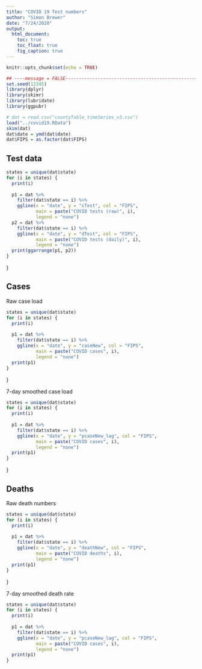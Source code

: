 ```yaml
---
title: "COVID 19 Test numbers"
author: "Simon Brewer"
date: "7/24/2020"
output:
  html_document:
    toc: true
    toc_float: true
    fig_caption: true
---
```


```r
knitr::opts_chunk$set(echo = TRUE)
```

```r
## ----message = FALSE----------------------------------------------------------
set.seed(12345)
library(dplyr)
library(skimr)
library(lubridate)
library(ggpubr)
```

```r
# dat = read.csv("countyTable_timeSeries_v3.csv")
load("../covid19.RData")
skim(dat)
dat$date = ymd(dat$date)
dat$FIPS = as.factor(dat$FIPS)
```

## Test data

```r
states = unique(dat$state)
for (i in states) {
  print(i)
  
  p1 = dat %>% 
    filter(dat$state == i) %>%
    ggline(x = "date", y = "cTest", col = "FIPS",
           main = paste("COVID tests (raw)", i),
           legend = "none")
  p2 = dat %>% 
    filter(dat$state == i) %>%
    ggline(x = "date", y = "dTest", col = "FIPS",
           main = paste("COVID tests (daily)", i),
           legend = "none")
  print(ggarrange(p1, p2))
}
```
}

## Cases

Raw case load
```r
states = unique(dat$state)
for (i in states) {
  print(i)
  
  p1 = dat %>% 
    filter(dat$state == i) %>%
    ggline(x = "date", y = "caseNew", col = "FIPS",
           main = paste("COVID cases", i),
           legend = "none")
  print(p1)
}
```
}

7-day smoothed case load
```r
states = unique(dat$state)
for (i in states) {
  print(i)
  
  p1 = dat %>% 
    filter(dat$state == i) %>%
    ggline(x = "date", y = "pcaseNew_lag", col = "FIPS",
           main = paste("COVID cases", i),
           legend = "none")
  print(p1)
}
```
}

## Deaths

Raw death numbers
```r
states = unique(dat$state)
for (i in states) {
  print(i)
  
  p1 = dat %>% 
    filter(dat$state == i) %>%
    ggline(x = "date", y = "deathNew", col = "FIPS",
           main = paste("COVID deaths", i),
           legend = "none")
  print(p1)
}
```
}

7-day smoothed death rate
```r
states = unique(dat$state)
for (i in states) {
  print(i)
  
  p1 = dat %>% 
    filter(dat$state == i) %>%
    ggline(x = "date", y = "pcaseNew_lag", col = "FIPS",
           main = paste("COVID cases", i),
           legend = "none")
  print(p1)
}
```